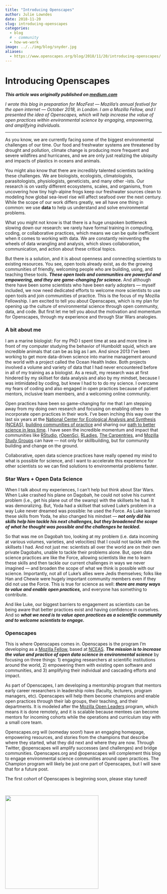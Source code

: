 ```yaml
---
title: "Introducing Openscapes"
author: Julie Lowndes
date: 2018-11-20
slug: introducing-openscapes
categories:
  - blog 
  # - community
  - how-we-work
image: ../../img/blog/snyder.jpg
aliases: 
  - https://www.openscapes.org/blog/2018/11/20/introducing-openscapes/
---
```


# Introducing Openscapes

***This article was originally published on [medium.com](https://medium.com/read-write-participate/introducing-openscapes-2cf8ed3b69d2)***  

*I wrote this blog in preparation for MozFest — Mozilla’s annual festival for the open internet — October 2018, in London. I am a Mozilla Fellow, and I presented the idea of Openscapes, which will help increase the value of open practices within environmental science by engaging, empowering, and amplifying individuals.*

----


As you know, we are currently facing some of the biggest environmental challenges of our time. Our food and freshwater systems are threatened by drought and pollution, climate change is producing more frequent and severe wildfires and hurricanes, and we are only just realizing the ubiquity and impacts of plastics in oceans and animals.

You might also know that there are incredibly talented scientists tackling these challenges. We are biologists, ecologists, climatologists, parasitologists, physiologists, geneticists, and many other -ists. Our research is on vastly different ecosystems, scales, and organisms, from uncovering how tiny high-alpine frogs keep our freshwater sources clean to modeling how global sea-level rise will affect seafood over the next century. While the scope of our work differs greatly, we all have one thing in common: we use **data** to help us understand and solve environmental problems.

What you might not know is that there is a huge unspoken bottleneck slowing down our research: we rarely have formal training in computing, coding, or collaborative practices, which means we can be quite inefficient when it comes to working with data. We are constantly reinventing the wheels of data wrangling and analysis, which slows collaboration, communication, and action about these critical topics.

But there is a solution, and it is about openness and connecting scientists to existing resources. You see, open tools already exist, as do the growing communities of friendly, welcoming people who are building, using, and teaching these tools. ***These open tools and communities are powerful and empowering, and they are game-changing for science.*** And although there have been some scientists who have been early adopters — myself included, we now need dedicated efforts to welcome more scientists to use open tools and join communities of practice. This is the focus of my Mozilla Fellowship. I am excited to tell you about Openscapes, which is my plan for opening up the culture of environmental science through open community, data, and code. But first let me tell you about the motivation and momentum for Openscapes, through my experience and through Star Wars analogies.

### A bit about me

I am a marine biologist: For my PhD I spent time at sea and more time in front of my computer studying the behavior of Humboldt squid, which are incredible animals that can be as big as I am. And since 2013 I’ve been working to get more data-driven science into marine management around the world with a project called the Ocean Health Index. Both projects involved a volume and variety of data that I had never encountered before in all of my training as a biologist. As a result, my research was at first hindered by my skillset for data analysis and also by my mindset, because I was intimidated by coding, but knew I had to to do my science. I overcame my fears of coding and also engaged in open practices because of patient mentors, inclusive team members, and a welcoming online community.

Open practices have been so game-changing for me that I am stepping away from my doing own research and focusing on enabling others to incorporate open practices in their work. I’ve been inching this way over the last six years at the [National Center for Ecological Analysis and Synthesis (NCEAS)](https://www.nceas.ucsb.edu/), [building communities of practice](http://ohi-science.org/news/building-community) and sharing our [path to better science in less time](https://www.nature.com/articles/s41559-017-0160). I have seen the incredible momentum and impact that communities like [RStudio](https://www.rstudio.com/), [rOpenSci](https://ropensci.org/), [RLadies](https://rladies.org/), [The Carpentries](https://carpentries.org/), and [Mozilla Study Groups](https://science.mozilla.org/programs/studygroups) can have — not only for skillbuilding, but for community building and change on the ground.

Collaborative, open data science practices have really opened my mind to what is possible for science, and I want to accelerate this experience for other scientists so we can find solutions to environmental problems faster.

### Star Wars + Open Data Science

When I talk about my experiences, I can’t help but think about Star Wars. When Luke crashed his plane on Dagobah, he could not solve his current problem (i.e., get his plane out of the swamp) with the skillsets he had. It was demoralizing. But, Yoda had a skillset that solved Luke’s problem in a way Luke never dreamed was possible: he used the Force. As Luke learned these skills from Yoda, he also changed his mindset — ***not only did his skills help him tackle his next challenges, but they broadened the scope of what he thought was possible and the challenges he tackled.***

So that was me on Dagobah too, looking at my problem (i.e. data incoming at various volumes, varieties, and velocities) that I could not tackle with the skillsets I had. And not just me: scientists all over the world are on their own private Dagobahs, unable to tackle their problems alone. But, open data science practices are like the Force, allowing scientists like me to learn these skills and then tackle our current challenges in ways we never imagined — and broaden the scope of what we think is possible with our science. Importantly, not all of Luke’s allies were Jedis themselves; folks like Han and Chewie were hugely important community members even if they did not use the Force. This is true for science as well: ***there are many ways to value and enable open practices,*** and everyone has something to contribute.

And like Luke, our biggest barriers to engagement as scientists can be being aware that better practices exist and having confidence in ourselves. And so ***what we need is to value open practices as a scientific community and to welcome scientists to engage.***

### Openscapes

This is where Openscapes comes in. Openscapes is the program I’m developing as a [Mozilla Fellow](https://foundation.mozilla.org/fellowships/), based at [NCEAS](https://www.nceas.ucsb.edu/). ***The mission is to increase the value and practice of open data science in environmental science*** by focusing on three things: 1) engaging researchers at scientific institutions around the world, 2) empowering them with existing open software and communities, and 3) amplifying their individual and cascading efforts and impact.

As part of Openscapes, I am developing a mentorship program that mentors early career researchers in leadership roles (faculty, lecturers, program managers, etc). Openscapes will help them become champions and enable open practices through their lab groups, their teaching, and their departments. It is modeled after the [Mozilla Open Leaders](https://foundation.mozilla.org/en/opportunity/mozilla-open-leaders/) program, which means it is done remotely, and it is scalable because mentees can become mentors for incoming cohorts while the operations and curriculum stay with a small core team.

Openscapes.org will (someday soon!) have an engaging homepage, empowering resources, and stories from the champions that describe where they started, what they did next and where they are now. Through Twitter, @openscapes will amplify successes (and challenges) and bridge communities. Openscapes.org and @openscapes will complement this blog to engage environmental science communities around open practices. The Champion program will likely be just one part of Openscapes, but I will save that for a future post.

The first cohort of Openscapes is beginning soon, please stay tuned!

<br>

<img src="/img/blog/snyder.jpg" width="300px">  
